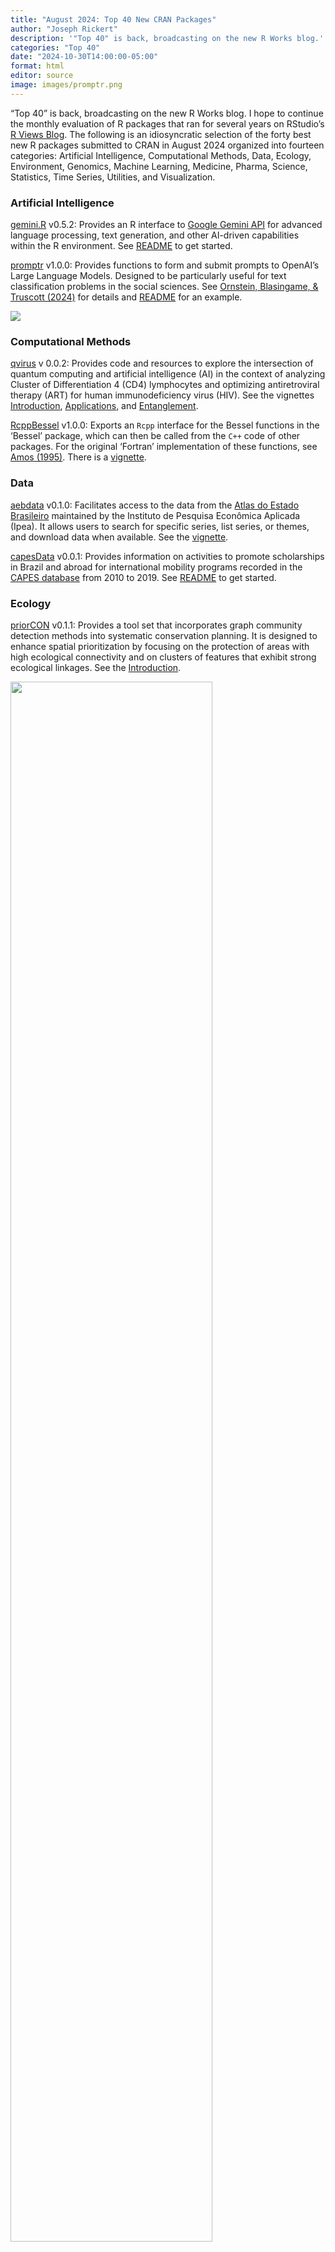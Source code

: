 ```yaml
---
title: "August 2024: Top 40 New CRAN Packages"
author: "Joseph Rickert"
description: '"Top 40" is back, broadcasting on the new R Works blog.'
categories: "Top 40"
date: "2024-10-30T14:00:00-05:00"
format: html
editor: source
image: images/promptr.png
---
```


"Top 40" is back, broadcasting on the new R Works blog. I hope to continue the monthly evaluation of R packages that ran for several years on RStudio's [R Views Blog](https://rviews.rstudio.com/). The following is an idiosyncratic selection of the forty best new R packages submitted to CRAN in August 2024 organized into fourteen categories: Artificial Intelligence, Computational Methods, Data, Ecology, Environment, Genomics, Machine Learning, Medicine, Pharma, Science, Statistics, Time Series, Utilities, and Visualization.

### Artificial Intelligence

[gemini.R](https://cran.r-project.org/package=gemini.R) v0.5.2: Provides an R interface to [Google Gemini API](https://ai.google.dev/api?lang=python) for advanced language processing, text generation, and other AI-driven capabilities within the R environment. See [README](https://cran.r-project.org/web/packages/gemini.R/readme/README.html) to get started.

[promptr](https://cran.r-project.org/package=promptr) v1.0.0: Provides functions to form and submit prompts to OpenAI's Large Language Models. Designed to be particularly useful for text classification problems in the social sciences. See [Ornstein, Blasingame, & Truscott (2024)](https://joeornstein.github.io/publications/ornstein-blasingame-truscott.pdf) for details and [README](https://cran.r-project.org/web/packages/promptr/readme/README.html) for an example.

![](./images/promptr.png){fig-align="center" fig-alt="Scatter plot: GPT-3.5 computed sentiment vs. hand coded sentiment"}

### Computational Methods

[qvirus](https://cran.r-project.org/package=qvirus) v 0.0.2: Provides code and resources to explore the intersection of quantum computing and artificial intelligence (AI) in the context of analyzing Cluster of Differentiation 4 (CD4) lymphocytes and optimizing antiretroviral therapy (ART) for human immunodeficiency virus (HIV). See the vignettes [Introduction](https://cran.r-project.org/web/packages/qvirus/vignettes/Introduction.html), [Applications](https://cran.r-project.org/web/packages/qvirus/vignettes/Applications.html), and [Entanglement](https://cran.r-project.org/web/packages/qvirus/vignettes/Entanglement.html).

[RcppBessel](https://cran.r-project.org/package=RcppBessel) v1.0.0: Exports an `Rcpp` interface for the Bessel functions in the 'Bessel' package, which can then be called from the `C++` code of other packages. For the original 'Fortran' implementation of these functions, see [Amos (1995)](https://dl.acm.org/doi/10.1145/212066.212078). There is a [vignette](https://cran.r-project.org/web/packages/RcppBessel/vignettes/RcppBessel.html).

### Data

[aebdata](https://cran.r-project.org/package=aebdata) v0.1.0: Facilitates access to the data from the [Atlas do Estado Brasileiro](https://www.ipea.gov.br/atlasestado/) maintained by the Instituto de Pesquisa Econômica Aplicada (Ipea). It allows users to search for specific series, list series, or themes, and download data when available. See the [vignette](https://cran.r-project.org/web/packages/aebdata/vignettes/exploring-data.html).

[capesData](https://CRAN.R-project.org/package=capesData) v0.0.1: Provides information on activities to promote scholarships in Brazil and abroad for international mobility programs recorded in the [CAPES database](https://dadosabertos.capes.gov.br/dataset/) from 2010 to 2019. See [README](https://cran.r-project.org/web/packages/capesData/readme/README.html) to get started.

### Ecology

[priorCON](https://cran.r-project.org/package=priorCON) v0.1.1: Provides a tool set that incorporates graph community detection methods into systematic conservation planning. It is designed to enhance spatial prioritization by focusing on the protection of areas with high ecological connectivity and on clusters of features that exhibit strong ecological linkages. See the [Introduction](https://cran.r-project.org/web/packages/priorCON/vignettes/Introduction.html).

![](./images/priorCON.png){fig-align="center" fig-alt="Flowchart of priorCon analysis"  width=80%}

### Environment

[prior3D](https://CRAN.R-project.org/package=prior3D) v0.1.0: Offers a comprehensive toolset for 3D systematic conservation planning, conducting nested prioritization analyses across multiple depth levels and ensuring efficient resource allocation throughout the water column. See [Doxa et al. (2022)](https://onlinelibrary.wiley.com/doi/10.1111/gcb.16268) for background and the [vignette](https://cran.r-project.org/web/packages/prior3D/vignettes/Introduction.html) for an example.

![](./images/prior3D.jpeg){fig-align="center" fig-alt="Flow chart for 3D Prioritization Analysis"  width=80%}

[raem](https://cran.r-project.org/package=raem) v0.1.0: Implements a model of single-layer groundwater flow in steady-state under the Dupuit-Forchheimer assumption can be created by placing elements such as wells, area-sinks, and line-sinks at arbitrary locations in the flow field. See [Haitjema (1995)](https://www.sciencedirect.com/book/9780123165503/analytic-element-modeling-of-groundwater-flow?via=ihub=) for the underlying theory and the vignettes [Overview](https://cran.r-project.org/web/packages/raem/vignettes/vign-01-overview.html) and [Exporting spatial data](https://cran.r-project.org/web/packages/raem/vignettes/vign-02-export-spatial.html).

![](./images/raem.png){fig-align="center" fig-alt="Contour plot of well head with streamlines"}

### Genomics

[kmeRtone](https://CRAN.R-project.org/package=kmeRtone) v 1.0: Provides functions for multi-purpose k-meric enrichment analysis, which measures the enrichment of k-mers by comparing the population of k-mers in the case loci with an internal negative control group consisting of k-mers from regions close to, yet sufficiently distant from, the case loci. This method captures both the local sequencing variations and broader sequence influences while also correcting for potential biases. See the [GitHub repo](https://github.com/SahakyanLab/kmeRtone) for an overview.

[rYWAASB](https://cran.r-project.org/package=rYWAASB) v0.1: Provides a new ranking algorithm to distinguish the top-ranked genotypes. "WAASB" refers to the "Weighted Average of Absolute Scores" provided by [Olivoto et al. (2019)](https://acsess.onlinelibrary.wiley.com/doi/10.2134/agronj2019.03.0220), which quantifies the stability of genotypes across different environments using linear mixed-effect models. See the [vignette](https://cran.r-project.org/web/packages/rYWAASB/vignettes/rYWAASB_manual.html) for an example.

![](./images/WAASB.png){fig-align="center" fig-alt="WAASB Biplot"}

### Machine Learning

[cvLM](https://cran.r-project.org/package=cvLM) v1.0.4: Provides efficient implementations of cross-validation techniques for linear and ridge regression models, leveraging `C++` code with `Rcpp` that supports leave-one-out, generalized, and K-fold cross-validation methods. See [README](https://cran.r-project.org/web/packages/cvLM/readme/README.html) for an example.

[geodl](https://cran.r-project.org/package=geodl) v0.2.0: Provides tools for semantic segmentation of geospatial data using convolutional neural network-based deep learning, including utility functions for manipulating data, model checks, functions to implement a UNet architecture with four blocks in the encoder, assessment metrics, and more. The package relies on [torch](http://torch.ch/) but does not require installing a Python environment. Models can be trained using a Compute Unified Device Architecture (CUDA)-enabled graphics processing unit (GPU). There are ten vignettes, including [spatialPredictionDemo](https://cran.r-project.org/web/packages/geodl/vignettes/spatialPredictionDemo.html) and [topoDLDemo](https://cran.r-project.org/web/packages/geodl/vignettes/topoDLDemo.html).

![](./images/geodl.png){fig-align="center" fig-alt="Plot of topo chips examples"}

[idiolect](https://cran.r-project.org/package=idiolect) v1.0.1: Provides functions for the comparative authorship analysis of disputed and undisputed texts within the Likelihood Ratio Framework for expressing evidence in forensic science and implements well-known algorithms, including [Smith and Aldridge's (2011)](https://www.tandfonline.com/doi/abs/10.1080/09296174.2011.533591) Cosine Delta and [Koppel and Winter's (2014)](https://asistdl.onlinelibrary.wiley.com/doi/10.1002/asi.22954) Impostors Method. See the [vignette](https://cran.r-project.org/web/packages/idiolect/vignettes/idiolect.htm).

![](./images/idiolect.png){fig-align="center" fig-alt="Plots of Score densities"}

[kdml](https://cran.r-project.org/package=kdml) v1.0.0: Implements distance metrics for mixed-type data consisting of continuous, nominal, and ordinal variables, which can be used in any distance-based algorithm, such as distance-based clustering. See [Ghashti and Thompson (2024)](https://arxiv.org/abs/2306.01890) for `dkps()` methodology, [Ghashti (2024)](https://open.library.ubc.ca/soa/cIRcle/collections/ubctheses/24/items/1.0443975) for `dkss()` methodology, and the [vignette](https://cran.r-project.org/web/packages/kdml/vignettes/kdml.html%20for%20an%20example).

[kerntools](https://cran.r-project.org/package=kerntools) v1.0.2: Provides kernel functions for diverse types of data including, but not restricted to: non-negative and real vectors, real matrices, categorical and ordinal variables, sets, strings, plus other utilities like kernel similarity, kernel Principal Components Analysis (PCA) and features' importance for Support Vector Machines (SVMs). See the [vignette](https://cran.r-project.org/web/packages/kerntools/vignettes/kerntools.html).

![Scatter plot for Drac kernal PCA](./images/kerntools.png)

[MorphoRegions](https://cran.r-project.org/package=MorphoRegions) v0.1.0: Provides functions to computationally identify regions in serially homologous structures such as, but not limited to, the vertebrate backbone. Regions are modeled as segmented linear regressions, with each segment corresponding to a region and region boundaries (or breakpoints) corresponding to changes along the serially homologous structure.

![](./images/Morpho.gif){fig-align="center" fig-alt="Animation of process of serially identifying regions" width=80%}

### Medicine

[neuroUP](https://CRAN.R-project.org/package=neuroUp) v0.3.1: Provides functions to calculate the precision in mean differences (raw or Cohen's D) and correlation coefficients for different sample sizes using permutations of the collected functional magnetic resonance imaging (fMRI) data. See [Klapwijk et al. (2024)](https://osf.io/preprints/psyarxiv/cz32t) for background and the [vignette](https://cran.r-project.org/web/packages/neuroUp/vignettes/neuroUp.html) for an introduction.

![](./images/neuroUp.png){fig-align="center" fig-alt="Barplot of proportion permutations" width=80%}

[smiles](https://cran.r-project.org/package=smiles) v0.1-0: Provides tools aimed at making data synthesis and evidence evaluation easier for both experienced practitioners and newcomers. See the [Cochrane Handbook for Systematic Reviews of Interventions](https://onlinelibrary.wiley.com/doi/10.1002/9781119536604.ch22) and the [vignette](https://cran.r-project.org/web/packages/smiles/vignettes/An_overview_on_pakcage_smiles.html) for examples.

![](./images/smiles.png){fig-align="center" fig-alt="Plots of trials sequence analysis for treatment vs. placebo" width=80%}

[tsgc](https://cran.r-project.org/package=tsgc) v0.0: Provides tools to analyze and forecast epidemic trajectories based on a dynamic Gompertz model and a state space approach that uses the Kalman filter for robust estimation of the non-linear growth pattern commonly observed in epidemic data. See [Harvey and Kattuman (2020)](https://hdsr.mitpress.mit.edu/pub/ozgjx0yn/release/4), [Harvey and Kattuman (2021)](https://royalsocietypublishing.org/doi/10.1098/rsif.2021.0179), and [Ashby et al. (2024)](https://www.jbs.cam.ac.uk/wp-content/uploads/2024/03/cchle-tsgc-paper-2024.pdf) for background and the [vignette](https://cran.r-project.org/web/packages/tsgc/vignettes/tsgc_vignette.html) for details.

![](./images/tsgc.png){fig-align="center" fig-alt="Time series of moving averages for Covid-19 model"  width=80%}

### Pharma

[admiralpeds](https://CRAN.R-project.org/package=admiralpeds) v0.1.0: Provides a toolbox for programming Clinical Data Standards Interchange Consortium [(CDISC)](https://www.cdisc.org/standards/foundational/adam) compliant Analysis Data Model (ADaM) data sets in R. See the [vignette](https://cran.r-project.org/web/packages/admiralpeds/vignettes/advs.html) for an example.

[MALDIcellassay](https://cran.r-project.org/package=MALDIcellassay) v0.4.47: Implements tools to conduct automated cell-based assays using Matrix-Assisted Laser Desorption/Ionization (MALDI) methods for high-throughput screening of signals responsive to treatments. The methodologies were introduced by [Weigt et al. (2018)](https://www.nature.com/articles/s41598-018-29677-z) and [Unger et al. (2021)](https://www.nature.com/articles/s41596-021-00624-z). See the [vignette](https://cran.r-project.org/web/packages/MALDIcellassay/vignettes/Example.html) for an example.

![](./images/MALDI.png){fig-align="center" fig-alt="Spectral Plot"}

### Science

[barrks](https://cran.r-project.org/package=barrks) v1.0.0: Implements models to calculate the bark beetle phenology and their submodels, onset of infestation, beetle development, diapause initiation, and mortality, which can be customized and combined. Models include PHENIPS-Clim, [PHENIPS](https://www.sciencedirect.com/science/article/abs/pii/S0378112707004057?via%3Dihub), [RITY](https://www.sciencedirect.com/science/article/abs/pii/S0304380019302832?via%3Dihub), [CHAPY](https://www.sciencedirect.com/science/article/pii/S0304380020302088?via%3Dihub), and [BSO](https://onlinelibrary.wiley.com/doi/10.1111/gcb.14766). There are five vignettes, including [The BSO model](https://cran.r-project.org/web/packages/barrks/vignettes/bso.html) and [Example: Model Comparison](https://cran.r-project.org/web/packages/barrks/vignettes/model-comparison.html).

![](./images/barrks.png){fig-align="center" fig-alt="Plots of generations calculated by RITY"  width=80%}

[fluxible](https://cran.r-project.org/package=fluxible) v0.0.1: Provides functions to process the raw data from closed loop flux chamber (or tent) setups into ecosystem gas fluxes usable for analysis. Implemented models include exponential [Zhao et al. (2018)](https://www.sciencedirect.com/science/article/pii/S0168192318302880?via%3Dihub) and quadratic and linear models to estimate the fluxes from the raw data. See the [vignette](https://cran.r-project.org/web/packages/fluxible/vignettes/fluxible_practical_example.html) for an example.

### Statistics

[bage](https://cran.r-project.org/package=bage) v0.7.4: Provides functions for Bayesian estimation and forecasting of age-specific rates, probabilities, and means based on the [Template Model Builder](https://kaskr.github.io/adcomp/Introduction.html). There are six vignettes, including the [Mathematical Details](https://cran.r-project.org/web/packages/bage/vignettes/vig2_math.html) and an [Example](https://cran.r-project.org/web/packages/bage/vignettes/vig6_mortality.html).

![](./images/bage.png){fig-alt="Scatter plots estimating mortality rates" fig-align="center" width=80%}

[clustMC](https://CRAN.R-project.org/package=ClustMC) v0.1.1: Implements cluster-based multiple comparisons tests and also provides a visual representation in the form of a dendrogram. See [Rienzo, Guzmán & Casanoves (2002)](https://www.jstor.org/stable/1400690) and [Bautista, Smith & Steiner (1997)](https://www.jstor.org/stable/1400402?origin=crossref), and the [vignette](https://cran.r-project.org/web/packages/ClustMC/vignettes/CustomPlots.html) for examples.

![](./images/clustMC.png){fig-align="center" fig-alt="Dendogram plot"}

[svycdiff](https://cran.r-project.org/package=svycdiff) v0.1.1: Provides three methods for estimating the population average controlled difference for a given outcome between levels of a binary treatment, exposure, or other group membership variables of interest for clustered, stratified survey samples where sample selection depends on the comparison group. See [Salerno et al. (2024)](https://arxiv.org/abs/2406.19597) for background and the [vignette](https://cran.r-project.org/web/packages/svycdiff/vignettes/svycdiff.html) for an example.

[wishmom](https://cran.r-project.org/package=wishmom) v1.1.0: Provides functions for computing moments and coefficients related to the Beta-Wishart and Inverse Beta-Wishart distributions, including functions for calculating the expectation of matrix-valued functions of the Beta-Wishart distribution, coefficient matrices, and expectation of matrix-valued functions of the inverse Beta-Wishart distribution. See the [vignette](https://cran.r-project.org/web/packages/wishmom/vignettes/wishmom_vignettes.html) for details.

### Time Series

[tican](https://cran.r-project.org/web/packages/tican/index.html) v1.0.1: Provides functions to analyze and plot time-intensity curves such as those that arise from contrast-enhanced ultrasound images. See the [vignette](https://cran.r-project.org/web/packages/tican/vignettes/tican-vignette.html).

[tidychangepoint](https://cran.r-project.org/package=tsgc) v0.0.1: Provides a tidy, unified interface for several different changepoint detection algorithms, along with a consistent numerical and graphical reporting leveraging the `broom` and `ggplot2` packages. See the [vignette](https://cran.r-project.org/web/packages/tidychangepoint/vignettes/tidychangepoint.html).

![](./images/tidychange.png){fig-align="center" fig-alt="Time series with change points"}

### Utilities

[fio](https://cran.r-project.org/package=fio) v0.1.2: Provides tools to simplify the process of importing and managing input-output matrices from Microsoft `Excel` into R. It leverages the `R6` class for memory-efficient object-oriented programming implements all linear algebra computations in `Rust`. See the [vignette](https://cran.r-project.org/web/packages/fio/vignettes/getting_started.html).

[litedown](https://cran.r-project.org/package=litedown) v0.2: Implements a lightweight version of R Markdown, which enables rendering R Markdown to Markdown without using `knitr`, and Markdown to lightweight `HTML/LaTeX` documents using the `commonmark` package instead of `Pandoc`. This package can be viewed as a trimmed-down version of R Markdown and `knitr`, which does not aim at rich Markdown features or a large variety of output formats. There are vignettes on [Markdown Examples](https://cran.r-project.org/web/packages/litedown/vignettes/markdown-examples.html), [HTML Output Examples](https://cran.r-project.org/web/packages/litedown/vignettes/markdown-output.html), and [Making HTMLSlides](https://cran.r-project.org/web/packages/litedown/vignettes/slides.html).

[maestro](https://cran.r-project.org/package=maestro) v0.2.0: Implements a framework for creating and orchestrating data pipelines allowing users to organize, orchestrate, and monitor multiple pipelines in a single project. There are four vignettes, including a [Quick Start](https://cran.r-project.org/web/packages/maestro/vignettes/maestro-1-quick-start.html) Guide and [Use Cases](https://cran.r-project.org/web/packages/maestro/vignettes/maestro-3-use-cases.html).

[osum](https://cran.r-project.org/package=osum) v0.1.0: Inspired by `S-PLUS` function `objects.summary()`, provides a function that returns data class, storage mode, mode, type, dimension, and size information for R objects in the specified environment. Various filtering and sorting options are also proposed. See the [vignette](https://cran.r-project.org/web/packages/osum/vignettes/osum.html).

[overtureR](https://cran.r-project.org/package=overtureR) v0.2.3: Implements n integrated R interface to the [Overture' API](https://docs.overturemaps.org/) which allows R users to return Overture data as `dbplyr` data frames or materialized `sf` spatial data frames. See [README](https://cran.r-project.org/web/packages/overtureR/readme/README.html) for examples.

![](./images/overtureR.png){fig-align="center" fig-alt="Overture map of Broadway"}

[RcppMagicEnum](https://cran.r-project.org/package=RcppMagicEnum) v0.0.1: Provides `Rcpp` bindings to header-only modern `C++` template library [Magic Enum](https://github.com/Neargye/magic_enum). See [README](https://cran.r-project.org/web/packages/RcppMagicEnum/readme/README.html) to get started.

![](./images/tidymodelr.png){fig-align="center" fig-alt="PCA Graph"}

[tidymodelr](https://cran.r-project.org/package=tidymodlr) v1.0.0: Provides a function to transform long data into a matrix form to allow for ease of input into modeling packages for regression, principal components, imputation, or machine learning along with level analysis wrapper functions for correlation and principal components analysis. See [README](https://cran.r-project.org/web/packages/tidymodlr/readme/README.html) for examples.

### Visualization

[bullseye](https://cran.r-project.org/package=bullseye) v0.1.0: Provides a tidy data structure and visualizations for multiple or grouped variable correlations, general association measures, diagnostics, and other pairwise scores suitable for numerical, ordinal, and nominal variables. Supported measures include distance correlation, maximal information, ace correlation, Kendall's tau, and polychoric correlation. There are three vignettes including [Calculating Pairwise Scores](https://cran.r-project.org/web/packages/bullseye/vignettes/calc_pairwise.html) and [Visualizing Pairwise Scores](https://cran.r-project.org/web/packages/bullseye/vignettes/vis_pairwise.html).

![](./images/bullseye.png){fig-align="center" fig-alt="Visualizing pairwise scores"}

[flowmapper](https://cran.r-project.org/package=flowmapper) v0.1.2: Adds flow maps to `ggplot2` plots. These are layers that visualize the nodes as circles and the bilateral flows between the nodes as bidirectional half-arrows. Look [here](https://github.com/JohMast/flowmapper) for details and examples.

![](./images/flowmapper.png){fig-align="center" fig-alt="Flow map"  width=80%}

[ggreveal](https://cran.r-project.org/package=ggreveal) v0.1.3: Provides functions that make it easy to reveal `ggplot2` graphs incrementally. The functions take a plot produced with `ggplot2` and return a list of plots showing data incrementally by panels, layers, groups, the values in an axis, or any arbitrary aesthetic. See the [GitHub repo](https://github.com/weverthonmachado/ggreveal) for examples.

![](./images/ggreveal.gif){fig-align="center" fig-alt="Revealed layers of ggplot"  width=80%}